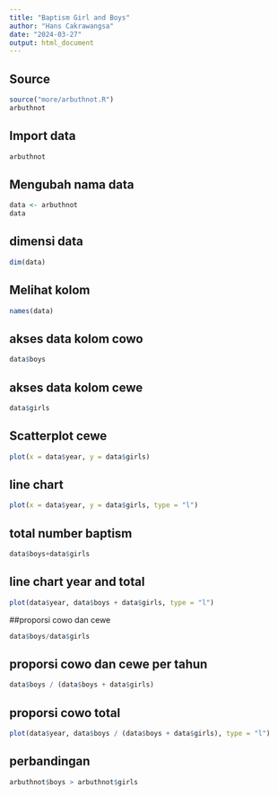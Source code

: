 ---
title: "Baptism Girl and Boys"
author: "Hans Cakrawangsa"
date: "2024-03-27"
output: html_document
---

## Source
```{r}
source("more/arbuthnot.R")
arbuthnot
```
## Import data
```{r}
arbuthnot
```
## Mengubah nama data 
```{r}
data <- arbuthnot
data
```

## dimensi data 
```{r}
dim(data)
```
## Melihat kolom
```{r}
names(data)
```
## akses data kolom cowo
```{r}
data$boys
```
## akses data kolom cewe 
```{r}
data$girls
```
## Scatterplot cewe
```{r}
plot(x = data$year, y = data$girls)
```
## line chart 
```{r}
plot(x = data$year, y = data$girls, type = "l")
```
## total number baptism
```{r}
data$boys+data$girls
```

## line chart year and total 
```{r}
plot(data$year, data$boys + data$girls, type = "l")
```
##proporsi cowo dan cewe
```{r}
data$boys/data$girls
```
## proporsi cowo dan cewe per tahun
```{r}
data$boys / (data$boys + data$girls)
```

## proporsi cowo total
```{r}
plot(data$year, data$boys / (data$boys + data$girls), type = "l")
```
## perbandingan 
```{r}
arbuthnot$boys > arbuthnot$girls
```


